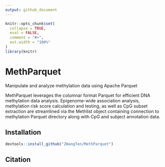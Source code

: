 ```yaml
---
output: github_document
---
```


<!-- README.md is generated from README.Rmd. Please edit that file -->

```r
knitr::opts_chunk$set(
  collapse = TRUE,
  eval = FALSE,
  comment = "#>",
  out.width = "100%"
)
library(knitr)
```

# MethParquet
Manipulate and analyze methylation data using Apache Parquet

MethParquet leverages the columnar format Parquet for efficient DNA methylation data analysis. Epigenome-wide association analysis, methylation risk score calculation and testing, as well as CpG subset extraction are streamlined via the Methlist object containing connection to methylation Parquet directory along with CpG and subject annotation data.

## Installation
```r
devtools::install_github("ZWangTen/MethParquet")
```

## Citation

